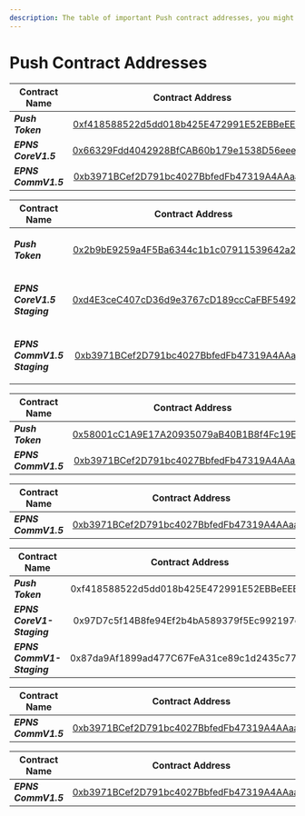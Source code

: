 ```yaml
---
description: The table of important Push contract addresses, you might need.
---
```



# Push Contract Addresses

<Tabs>
  <TabItem value="eth-mainnet" label="ETH-Mainnet" default>

| Contract Name       |                                                   Contract Address                                                    |
| ------------------- | :-------------------------------------------------------------------------------------------------------------------: |
| _**Push Token**_    |  [0xf418588522d5dd018b425E472991E52EBBeEEEEE](https://etherscan.io/token/0xf418588522d5dd018b425e472991e52ebbeeeeee)  |
| _**EPNS CoreV1.5**_ | [0x66329Fdd4042928BfCAB60b179e1538D56eeeeeE](https://etherscan.io/address/0x66329Fdd4042928BfCAB60b179e1538D56eeeeeE) |
| _**EPNS CommV1.5**_ | [0xb3971BCef2D791bc4027BbfedFb47319A4AAaaAa](https://etherscan.io/address/0xb3971BCef2D791bc4027BbfedFb47319A4AAaaAa) |

  </TabItem>
  <TabItem value="eth-goerli" label="ETH-Goerli">

| Contract Name                                                                          |                                                       Contract Address                                                       |
| -------------------------------------------------------------------------------------- | :--------------------------------------------------------------------------------------------------------------------------: |
| <p><em><strong>Push Token</strong></em><br/><em><strong></strong></em></p>              | [0x2b9bE9259a4F5Ba6344c1b1c07911539642a2D33](https://goerli.etherscan.io/address/0x2b9bE9259a4F5Ba6344c1b1c07911539642a2D33) |
| <p><em><strong>EPNS CoreV1.5  Staging</strong></em> <br/><em><strong></strong></em></p> | [0xd4E3ceC407cD36d9e3767cD189ccCaFBF549202C](https://goerli.etherscan.io/address/0xd4e3cec407cd36d9e3767cd189cccafbf549202c) |
| <p><em><strong>EPNS CommV1.5 Staging</strong></em> <br/><em><strong></strong></em></p>  | [0xb3971BCef2D791bc4027BbfedFb47319A4AAaaAa](https://goerli.etherscan.io/address/0xb3971bcef2d791bc4027bbfedfb47319a4aaaaaa) |
  </TabItem>
  <TabItem value="polygon-mainnet" label="Polygon-Mainnet">

| Contract Name       |                                                        Contract Address                                                       |
| ------------------- | :---------------------------------------------------------------------------------------------------------------------------: |
| _**Push Token**_    |    [0x58001cC1A9E17A20935079aB40B1B8f4Fc19EFd1](https://polygonscan.com/address/0x58001cc1a9e17a20935079ab40b1b8f4fc19efd1)   |
| _**EPNS CommV1.5**_ | [0xb3971BCef2D791bc4027BbfedFb47319A4AAaaAa](https://polygonscan.com/address/0xb3971BCef2D791bc4027BbfedFb47319A4AAaaAa#code) |    
  </TabItem>
  <TabItem value="polygon-mumbai" label="Polygon-Mumbai">

| Contract Name       |                                                        Contract Address                                                       |
| ------------------- | :---------------------------------------------------------------------------------------------------------------------------: |
| _**EPNS CommV1.5**_ | [0xb3971BCef2D791bc4027BbfedFb47319A4AAaaAa](https://polygonscan.com/address/0xb3971BCef2D791bc4027BbfedFb47319A4AAaaAa#code) |
  </TabItem>
  <TabItem value="eth-kovan" label="ETH-Kovan (Deprecated)">


| Contract Name              |              Contract Address              |
| -------------------------- | :----------------------------------------: |
| _**Push Token**_           | 0xf418588522d5dd018b425E472991E52EBBeEEEEE |
| _**EPNS CoreV1-Staging**_  | 0x97D7c5f14B8fe94Ef2b4bA589379f5Ec992197dA |
| _**EPNS CommV1-Staging**_  | 0x87da9Af1899ad477C67FeA31ce89c1d2435c77DC |   
  </TabItem>
  <TabItem value="bnb-mainnet" label="BNB-Mainnet">

| Contract Name       | Contract Address                                                                                                          |
| ------------------- | ------------------------------------------------------------------------------------------------------------------------- |
| _**EPNS CommV1.5**_ | [0xb3971BCef2D791bc4027BbfedFb47319A4AAaaAa](https://bscscan.com/address/0xb3971BCef2D791bc4027BbfedFb47319A4AAaaAa#code) |
  </TabItem>
  <TabItem value="bnb-testnet" label="BNB-Testnet">

| Contract Name       | Contract Address                                                                                                                  |
| ------------------- | --------------------------------------------------------------------------------------------------------------------------------- |
| _**EPNS CommV1.5**_ | [0xb3971BCef2D791bc4027BbfedFb47319A4AAaaAa](https://testnet.bscscan.com/address/0xb3971BCef2D791bc4027BbfedFb47319A4AAaaAa#code) |    
  </TabItem>
</Tabs>


